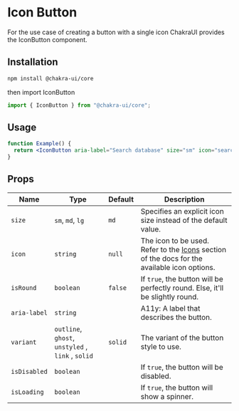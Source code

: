 
<Head key="icon-button">
  <title key="tti">Icon Button Component</title>
</Head>

# Icon Button

For the use case of creating a button with a single icon ChakraUI provides the
IconButton component.

## Installation

```bash
npm install @chakra-ui/core
```

then import IconButton

```js
import { IconButton } from "@chakra-ui/core";
```

## Usage

```jsx
function Example() {
  return <IconButton aria-label="Search database" size="sm" icon="search" />;
}
```

## Props

| Name         | Type                                              | Default | Description                                                                                                       |
| ------------ | ------------------------------------------------- | ------- | ----------------------------------------------------------------------------------------------------------------- |
| `size`       | `sm`, `md`, `lg`                                  | `md`    | Specifies an explicit icon size instead of the default value.                                                     |
| `icon`       | `string`                                          | `null`  | The icon to be used. Refer to the [Icons](/components/icons/) section of the docs for the available icon options. |
| `isRound`    | `boolean`                                         | `false` | If `true`, the button will be perfectly round. Else, it'll be slightly round.                                     |
| `aria-label` | `string`                                          |         | A11y: A label that describes the button.                                                                          |
| `variant`    | `outline`, `ghost`, `unstyled` , `link` , `solid` | `solid` | The variant of the button style to use.                                                                           |
| `isDisabled` | `boolean`                                         |         | If `true`, the button will be disabled.                                                                           |
| `isLoading`  | `boolean`                                         |         | If `true`, the button will show a spinner.                                                                        |
